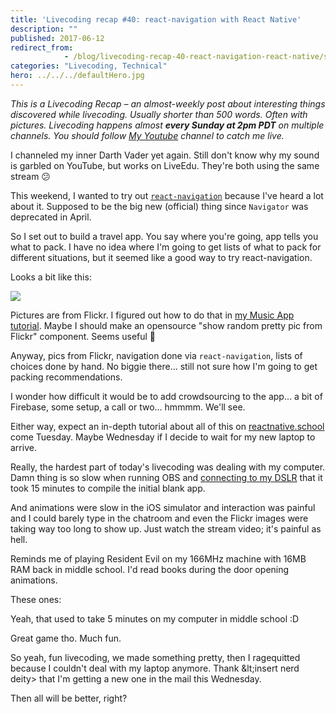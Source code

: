 ```yaml
---
title: 'Livecoding recap #40: react-navigation with React Native'
description: ""
published: 2017-06-12
redirect_from: 
            - /blog/livecoding-recap-40-react-navigation-react-native/swizec/7640
categories: "Livecoding, Technical"
hero: ../../../defaultHero.jpg
---
```

_This is a Livecoding Recap – an almost-weekly post about interesting things discovered while livecoding. Usually shorter than 500 words. Often with pictures. Livecoding happens almost **every Sunday at 2pm PDT** on multiple channels. You should follow [My Youtube](https://www.youtube.com/channel/UCoyHgaeLLI7Knp7LDHOwZMw) channel to catch me live._



I channeled my inner Darth Vader yet again. Still don&#x27;t know why my sound is garbled on YouTube, but works on LiveEdu. They&#x27;re both using the same stream 😕





This weekend, I wanted to try out [`react-navigation`](https://reactnavigation.org/) because I&#x27;ve heard a lot about it. Supposed to be the big new (official) thing since `Navigator` was deprecated in April.



So I set out to build a travel app. You say where you&#x27;re going, app tells you what to pack. I have no idea where I&#x27;m going to get lists of what to pack for different situations, but it seemed like a good way to try react-navigation.



Looks a bit like this:



![](./img/blog-wp-content-uploads-2017-06-travel-app.gif)



Pictures are from Flickr. I figured out how to do that in [my Music App tutorial](https://school.shoutem.com/lectures/build-react-native-music-app-tutorial-part1/). Maybe I should make an opensource &quot;show random pretty pic from Flickr&quot; component. Seems useful 🤔



Anyway, pics from Flickr, navigation done via `react-navigation`, lists of choices done by hand. No biggie there… still not sure how I&#x27;m going to get packing recommendations.



I wonder how difficult it would be to add crowdsourcing to the app… a bit of Firebase, some setup, a call or two… hmmmm. We&#x27;ll see.



Either way, expect an in-depth tutorial about all of this on [reactnative.school](reactnative.school) come Tuesday. Maybe Wednesday if I decide to wait for my new laptop to arrive.



Really, the hardest part of today&#x27;s livecoding was dealing with my computer. Damn thing is so slow when running OBS and [connecting to my DSLR](https://swizec.com/blog/connected-canon-dslr-webcam/swizec/7477) that it took 15 minutes to compile the initial blank app.



And animations were slow in the iOS simulator and interaction was painful and I could barely type in the chatroom and even the Flickr images were taking way too long to show up. Just watch the stream video; it&#x27;s painful as hell.



Reminds me of playing Resident Evil on my 166MHz machine with 16MB RAM back in middle school. I&#x27;d read books during the door opening animations.



These ones:





Yeah, that used to take 5 minutes on my computer in middle school :D



Great game tho. Much fun.



So yeah, fun livecoding, we made something pretty, then I ragequitted because I couldn&#x27;t deal with my laptop anymore. Thank &amp;lt;insert nerd deity&gt; that I&#x27;m getting a new one in the mail this Wednesday.



Then all will be better, right?